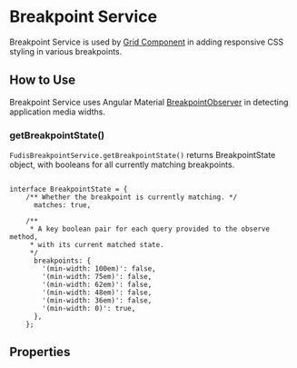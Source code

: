 
<Meta title="Services/Breakpoint" />

# Breakpoint Service

Breakpoint Service is used by [Grid Component](/docs/components-grid-grid--documentation) in adding responsive CSS styling in various breakpoints.

## How to Use

Breakpoint Service uses Angular Material [BreakpointObserver](https://v6.material.angular.io/cdk/layout/overview) in detecting application media widths.

### getBreakpointState()

`FudisBreakpointService.getBreakpointState()` returns BreakpointState object, with booleans for all currently matching breakpoints.

```

interface BreakpointState = {
    /** Whether the breakpoint is currently matching. */
      matches: true,

    /**
     * A key boolean pair for each query provided to the observe method,
     * with its current matched state.
     */
      breakpoints: {
        '(min-width: 100em)': false,
        '(min-width: 75em)': false,
        '(min-width: 62em)': false,
        '(min-width: 48em)': false,
        '(min-width: 36em)': false,
        '(min-width: 0)': true,
      },
    };

```

## Properties

<ArgTypes of={FudisBreakpointService} />
